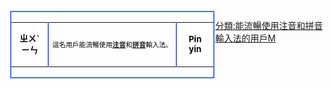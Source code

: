<div style="float:left; border:solid 2px #4a73f8; margin:1px; ">
{|cellspacing="0" style="width:238px; height:45px; background:#94d5f6;"
|style="font-size:10pt; border-right:solid 2px #4a73f8; width:45px; background:#fff; color:#000; text-align:center;"|'''ㄓㄨˋ</br>ㄧㄣ'''
|style="font-size:8pt; padding:4pt; color:#000; text-align:left;"|這名用戶能流暢使用'''[[注音]]'''和'''[[拼音]]'''輸入法。
|style="font-size:10pt; border-left:solid 2px #4a73f8; width:45px; background:#fff; color:#000; text-align:center;"|'''Pin</br>yin'''
|}</div><includeonly>[[分類:能流暢使用注音和拼音輸入法的用戶]]</includeonly><noinclude>[[分類:軟體用戶框模板|M]]</noinclude>